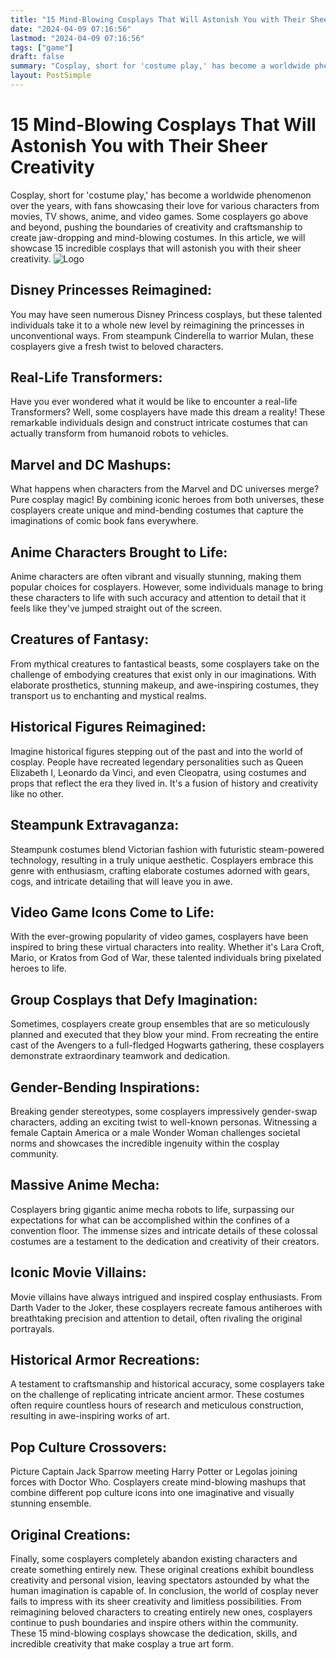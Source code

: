```yaml
---
title: "15 Mind-Blowing Cosplays That Will Astonish You with Their Sheer Creativity"
date: "2024-04-09 07:16:56"
lastmod: "2024-04-09 07:16:56"
tags: ["game"]
draft: false
summary: "Cosplay, short for 'costume play,' has become a worldwide phenomenon over the years, with fans showcasing their love for various characters from movies, TV shows, anime, and video games. Some cosplayers go above and beyond, pushing the boundaries of creativity and craftsmanship to create jaw-dropping and mind-blowing costumes. In this article, we will showcase 15 incredible cosplays that will astonish you with their sheer creativity."
layout: PostSimple
---
```

# 15 Mind-Blowing Cosplays That Will Astonish You with Their Sheer Creativity
Cosplay, short for 'costume play,' has become a worldwide phenomenon over the years, with fans showcasing their love for various characters from movies, TV shows, anime, and video games. Some cosplayers go above and beyond, pushing the boundaries of creativity and craftsmanship to create jaw-dropping and mind-blowing costumes. In this article, we will showcase 15 incredible cosplays that will astonish you with their sheer creativity.
<img alt="Logo" src="https://cdn.seniorsselection.com/upload-logo/15-mind-blowing-cosplays-that-will-astonish-you-with-their-sheer-creativity.webp"/>
## Disney Princesses Reimagined:
You may have seen numerous Disney Princess cosplays, but these talented individuals take it to a whole new level by reimagining the princesses in unconventional ways. From steampunk Cinderella to warrior Mulan, these cosplayers give a fresh twist to beloved characters.
## Real-Life Transformers:
Have you ever wondered what it would be like to encounter a real-life Transformers? Well, some cosplayers have made this dream a reality! These remarkable individuals design and construct intricate costumes that can actually transform from humanoid robots to vehicles.
## Marvel and DC Mashups:
What happens when characters from the Marvel and DC universes merge? Pure cosplay magic! By combining iconic heroes from both universes, these cosplayers create unique and mind-bending costumes that capture the imaginations of comic book fans everywhere.
## Anime Characters Brought to Life:
Anime characters are often vibrant and visually stunning, making them popular choices for cosplayers. However, some individuals manage to bring these characters to life with such accuracy and attention to detail that it feels like they've jumped straight out of the screen.
## Creatures of Fantasy:
From mythical creatures to fantastical beasts, some cosplayers take on the challenge of embodying creatures that exist only in our imaginations. With elaborate prosthetics, stunning makeup, and awe-inspiring costumes, they transport us to enchanting and mystical realms.
## Historical Figures Reimagined:
Imagine historical figures stepping out of the past and into the world of cosplay. People have recreated legendary personalities such as Queen Elizabeth I, Leonardo da Vinci, and even Cleopatra, using costumes and props that reflect the era they lived in. It's a fusion of history and creativity like no other.
## Steampunk Extravaganza:
Steampunk costumes blend Victorian fashion with futuristic steam-powered technology, resulting in a truly unique aesthetic. Cosplayers embrace this genre with enthusiasm, crafting elaborate costumes adorned with gears, cogs, and intricate detailing that will leave you in awe.
## Video Game Icons Come to Life:
With the ever-growing popularity of video games, cosplayers have been inspired to bring these virtual characters into reality. Whether it's Lara Croft, Mario, or Kratos from God of War, these talented individuals bring pixelated heroes to life.
## Group Cosplays that Defy Imagination:
Sometimes, cosplayers create group ensembles that are so meticulously planned and executed that they blow your mind. From recreating the entire cast of the Avengers to a full-fledged Hogwarts gathering, these cosplayers demonstrate extraordinary teamwork and dedication.
## Gender-Bending Inspirations:
Breaking gender stereotypes, some cosplayers impressively gender-swap characters, adding an exciting twist to well-known personas. Witnessing a female Captain America or a male Wonder Woman challenges societal norms and showcases the incredible ingenuity within the cosplay community.
## Massive Anime Mecha:
Cosplayers bring gigantic anime mecha robots to life, surpassing our expectations for what can be accomplished within the confines of a convention floor. The immense sizes and intricate details of these colossal costumes are a testament to the dedication and creativity of their creators.
## Iconic Movie Villains:
Movie villains have always intrigued and inspired cosplay enthusiasts. From Darth Vader to the Joker, these cosplayers recreate famous antiheroes with breathtaking precision and attention to detail, often rivaling the original portrayals.
## Historical Armor Recreations:
A testament to craftsmanship and historical accuracy, some cosplayers take on the challenge of replicating intricate ancient armor. These costumes often require countless hours of research and meticulous construction, resulting in awe-inspiring works of art.
## Pop Culture Crossovers:
Picture Captain Jack Sparrow meeting Harry Potter or Legolas joining forces with Doctor Who. Cosplayers create mind-blowing mashups that combine different pop culture icons into one imaginative and visually stunning ensemble.
## Original Creations:
Finally, some cosplayers completely abandon existing characters and create something entirely new. These original creations exhibit boundless creativity and personal vision, leaving spectators astounded by what the human imagination is capable of.
In conclusion, the world of cosplay never fails to impress with its sheer creativity and limitless possibilities. From reimagining beloved characters to creating entirely new ones, cosplayers continue to push boundaries and inspire others within the community. These 15 mind-blowing cosplays showcase the dedication, skills, and incredible creativity that make cosplay a true art form.
        